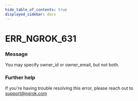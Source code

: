 ```yaml
---
hide_table_of_contents: true
displayed_sidebar: docs
---
```



# ERR_NGROK_631

### Message
You may specify owner_id or owner_email, but not both.

<ErrorDetails error='err_ngrok_631' />


### Further help
If you're having trouble resolving this error, please reach out to [support@ngrok.com](mailto:support@ngrok.com?subject=Help%20with%20ERR_NGROK_631)


